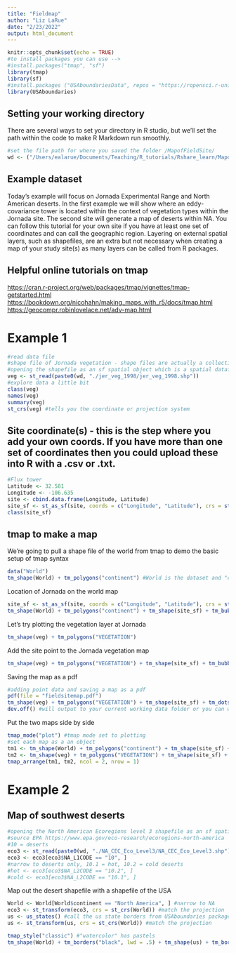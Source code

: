 ```yaml
---
title: "Fieldmap"
author: "Liz LaRue"
date: "2/23/2022"
output: html_document
---
```


```r
knitr::opts_chunk$set(echo = TRUE)
#to install packages you can use --> 
#install.packages("tmap", "sf")
library(tmap) 
library(sf)
#install.packages ("USAboundariesData", repos = "https://ropensci.r-universe.dev", type = "source")
library(USAboundaries)
```
## Setting your working directory
There are several ways to set your directory in R studio, but we'll set the path within the code to make R Markdown run smoothly.
```r
#set the file path for where you saved the folder /MapofFieldSite/
wd <- ("/Users/ealarue/Documents/Teaching/R_tutorials/Rshare_learn/MapofFieldSite/")
```

## Example dataset 
Today's example will focus on Jornada Experimental Range and North American deserts. In the first example we will show where an eddy-covariance tower is located within the context of vegetation types within the Jornada site. The second site will generate a map of deserts within NA. You can follow this tutorial for your own site if you have at least one set of coordinates and can call the geographic region. Layering on external spatial layers, such as shapefiles, are an extra but not necessary when creating a map of your study site(s) as many layers can be called from R packages. 

## Helpful online tutorials on tmap
<https://cran.r-project.org/web/packages/tmap/vignettes/tmap-getstarted.html>
<https://bookdown.org/nicohahn/making_maps_with_r5/docs/tmap.html>
<https://geocompr.robinlovelace.net/adv-map.html>

# Example 1

```r
#read data file
#shape file of Jornada vegetation - shape files are actually a collection of multiple files - so keep them all together in a folder otherwise you'll get an error message.
#opening the shapefile as an sf spatial object which is a spatial dataframe that can be indexed like a dataframe
veg <- st_read(paste0(wd, "./jer_veg_1998/jer_veg_1998.shp"))
#explore data a little bit
class(veg)
names(veg)
summary(veg)
st_crs(veg) #tells you the coordinate or projection system
```

## Site coordinate(s) - this is the step where you add your own coords. If you have more than one set of coordinates then you could upload these into R with a .csv or .txt. 

```r
#Flux tower
Latitude <- 32.581
Longitude <- -106.635
site <- cbind.data.frame(Longitude, Latitude)
site_sf <- st_as_sf(site, coords = c("Longitude", "Latitude"), crs = st_crs(veg)) 
class(site_sf)
```

## tmap to make a map
We're going to pull a shape file of the world from tmap to demo the basic setup of tmap 
syntax

```r
data("World")
tm_shape(World) + tm_polygons("continent") #World is the dataset and "continent" is the variable from the dataset that we want to use to fill polygons
```

Location of Jornada on the world map

```r
site_sf <- st_as_sf(site, coords = c("Longitude", "Latitude"), crs = st_crs(World)) 
tm_shape(World) + tm_polygons("continent") + tm_shape(site_sf) + tm_bubbles(size = .5, col = "black")
```

Let's try plotting the vegetation layer at Jornada

```r
tm_shape(veg) + tm_polygons("VEGETATION")
```

Add the site point to the Jornada vegetation map

```r
tm_shape(veg) + tm_polygons("VEGETATION") + tm_shape(site_sf) + tm_bubbles(size = .5, col = "black")
```

Saving the map as a pdf

```r
#adding point data and saving a map as a pdf
pdf(file = "fieldsitemap.pdf")
tm_shape(veg) + tm_polygons("VEGETATION") + tm_shape(site_sf) + tm_dots(size = .5, shape = 19, col = "black")
dev.off() #will output to your current working data folder or you can write in the filepath
```

Put the two maps side by side

```r
tmap_mode("plot") #tmap mode set to plotting
#set each map as a an object
tm1 <- tm_shape(World) + tm_polygons("continent") + tm_shape(site_sf) + tm_bubbles(size = .25, col = "black")
tm2 <- tm_shape(veg) + tm_polygons("VEGETATION") + tm_shape(site_sf) + tm_dots(size = .5, shape = 19, col = "black")
tmap_arrange(tm1, tm2, ncol = 2, nrow = 1)
```

# Example 2

## Map of southwest deserts

```r
#opening the North American Ecoregions level 3 shapefile as an sf spatial object
#source EPA https://www.epa.gov/eco-research/ecoregions-north-america
#10 = deserts
eco3 <- st_read(paste0(wd, "./NA_CEC_Eco_Level3/NA_CEC_Eco_Level3.shp"))
eco3 <- eco3[eco3$NA_L1CODE == "10", ]
#narrow to deserts only, 10.1 = hot, 10.2 = cold deserts
#hot <- eco3[eco3$NA_L2CODE == "10.2", ] 
#cold <- eco3[eco3$NA_L2CODE == "10.1", ]
```

Map out the desert shapefile with a shapefile of the USA

```r
World <- World[World$continent == "North America", ] #narrow to NA
eco3 <- st_transform(eco3, crs = st_crs(World)) #match the projection
us <- us_states() #call the us state borders from USAboundaries package
us <- st_transform(us, crs = st_crs(World)) #match the projection

tmap_style("classic") #"watercolor" has pastels
tm_shape(World) + tm_borders("black", lwd = .5) + tm_shape(us) + tm_borders("black", lwd = .5) + tm_shape(eco3) + tm_polygons("NA_L2NAME", title = "Deserts") + tm_shape(eco3) + tm_borders("black", lwd = .2) + tm_scale_bar() #use "NA_L3NAME" to get desert names
```

